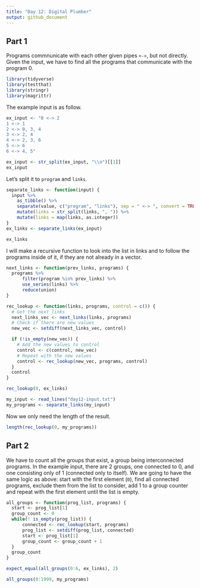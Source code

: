 ```yaml
---
title: "Day 12: Digital Plumber"
output: github_document
---
```

## Part 1

Programs commnunicate with each other given pipes `<->`, but not directly. Given the input, we have to find all the programs that communicate with the program 0.

```r
library(tidyverse)
library(testthat)
library(stringr)
library(magrittr)
```

The example input is as follow.
```r
ex_input <- "0 <-> 2
1 <-> 1
2 <-> 0, 3, 4
3 <-> 2, 4
4 <-> 2, 3, 6
5 <-> 6
6 <-> 4, 5"

ex_input <- str_split(ex_input, "\\n")[[1]]
ex_input
```

Let's split it to `program` and `links`.
```r
separate_links <- function(input) {
  input %>% 
    as_tibble() %>% 
    separate(value, c("program", "links"), sep = " <-> ", convert = TRUE) %>% 
    mutate(links = str_split(links, ", ")) %>% 
    mutate(links = map(links, as.integer))
}
ex_links <- separate_links(ex_input)

ex_links
```
I will make a recursive function to look into the list in links and to follow the programs inside of it, if they are not already in a vector.

```r
next_links <- function(prev_links, programs) {
  programs %>% 
      filter(program %in% prev_links) %>% 
      use_series(links) %>% 
      reduce(union)
}

rec_lookup <- function(links, programs, control = c()) {
  # Get the next links
  next_links_vec <- next_links(links, programs)
  # Check if there are new values
  new_vec <- setdiff(next_links_vec, control)

  if (!is_empty(new_vec)) {
    # Add the new values to control
    control <- c(control, new_vec)
    # Repeat with the new values
    control <- rec_lookup(new_vec, programs, control)
  }
  control
}

rec_lookup(0, ex_links)
```

```r
my_input <- read_lines("day12-input.txt")
my_programs <- separate_links(my_input)
```

Now we only need the length of the result.

```r
length(rec_lookup(0, my_programs))
```

## Part 2
We have to count all the groups that exist, a group being interconnected programs. In the example input, there are 2 groups, one connected to 0, and one consisting only of 1 (connected only to itself).
We are going to have the same logic as above: start with the first element (`0`), find all connected programs, exclude them from the list to consider, add 1 to a group counter and repeat with the first element until the list is empty.
```r
all_groups <- function(prog_list, programs) {
  start <- prog_list[1]
  group_count <- 0
  while(! is_empty(prog_list)) {
      connected <- rec_lookup(start, programs)
      prog_list <- setdiff(prog_list, connected)
      start <- prog_list[1]
      group_count <- group_count + 1
  }
  group_count
}

expect_equal(all_groups(0:6, ex_links), 2)
```

```r
all_groups(0:1999, my_programs)
```

